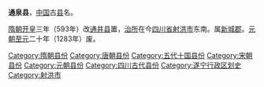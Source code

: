 '''通泉县'''，[[中国|中国]]古[[县|县]]名。

[[隋朝|隋朝]][[开皇|开皇]]三年（593年）改[[通井县|通井县]]置，[[治所|治所]]在今[[四川省|四川省]][[射洪市|射洪市]]东南。属[[新城郡_(隋朝)|新城郡]]。[[元朝|元朝]][[至元_(忽必烈)|至元]]二十年（1283年）废。

{{四川行政区划小作品}}
{{DEFAULTSORT:T}}
[[Category:隋朝县份|Category:隋朝县份]]
[[Category:唐朝县份|Category:唐朝县份]]
[[Category:五代十国县份|Category:五代十国县份]]
[[Category:宋朝县份|Category:宋朝县份]]
[[Category:元朝县份|Category:元朝县份]]
[[Category:四川古代县份|Category:四川古代县份]]
[[Category:遂宁行政区划史|Category:遂宁行政区划史]]
[[Category:射洪市|Category:射洪市]]